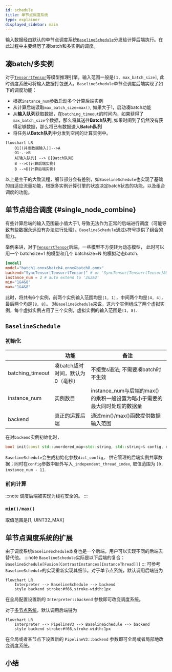 ```yaml
---
id: schedule
title: 单节点调度系统
type: explainer
displayed_sidebar: main
---
```

输入数据经由默认的单节点调度系统[`BaselineSchedule`](#baselineschedule)分发给计算后端执行。在此过程中主要经历了凑batch和多实例的调度。

## 凑batch/多实例
对于[`TensorrtTensor`](../backend-reference/torch#tensorrttensor)等模型推理引擎，输入范围一般是`[1, max_batch_size]`, 此时调度系统可将输入数据打包送入。`BaselineSchedule`单节点调度后端实现了如下的调度功能：
- 根据`instance_num`参数启动多个计算后端实例
- 从计算后端读取`max_batch_size=max()`, 如果大于1，启动凑batch功能
- 从**输入队列**获取数据，在`batching_timeout`的时间内，如果获得了`max_batch_size`个数据，那么将其送往**Batch队列**, 如果时间到了仍然没有获得足够数据，那么将已有数据送入**Batch队列**
- 将任务从**Batch队列**中分发到空闲的计算实例中。

```mermaid
flowchart LR
    O1[(并发数据输入)]-->A
    O1-.->B
    A[输入队列] --> B[Batch队列]
    B -->C(计算后端实例)
    B -->D(计算后端实例)
```

以上是主干的大致流程，细节部分会有差别，如`BaselineSchedule`也实现了基础的自适应流量功能，根据多实例计算引擎的状态决定batch状态的功能，以及组合调度的功能。
## 单节点组合调度 {#single_node_combine}
有些计算后端的输入范围最小值大于1, 导致无法作为正常的后端进行调度（可能导致有些数据永远没有办法进行处理）。`BaselineSchedule`通过`&`符号提供了组合的能力。 

举例来讲，对于[`TensorrtTensor`](../backend-reference/torch#tensorrttensor)后端，一些模型不方便转为动态模型， 此时可以用一个 batchsize=1 的模型和几个 batchsize=N 的模拟动态batch.

```toml
[model]
model="batch1.onnx&batch4.onnx&batch8.onnx"
backend="SyncTensor[TensorrtTensor]" # or 'SyncTensor[TensorrtTensor]&SyncTensor[TensorrtTensor]'
instance_num = 2 # auto extend to '2&2&2'
min="1&4&8"
max="1&4&8"
```
此时，将共有6个实例，前两个实例输入范围均是`[1, 1]`，中间两个均是`[4, 4]`，最后两个均是`[8, 8]`。
对`BaselineSchedule`来说，这六个实例组成了两个虚拟实例，每个虚拟实例占用了三个实例，虚拟实例的输入范围是`[1, 8]`.

## `BaselineSchedule` 
### 初始化
||功能|备注|
|---|---|---|
|batching_timeout|凑batch超时时间，默认为0（毫秒）|不接受`&`语法; 不需要凑batch时不生效|
|instance_num|实例数目|instance_num与后端的max()的乘积一般设置为略小于需要的最大同时处理的数据量|
|backend|真正的运算后端|通过min()/max()函数提供数据输入范围|

在对`backend`实例初始化时，
```cpp
bool init(const std::unordered_map<std::string, std::string>& config, dict dict_config);
```
`BaselineSchedule`会生成初始化参数`dict_config`， 供它管理的后端实例共享数据；同时在`config`参数中额外写入`_independent_thread_index`, 取值范围为 `[0, instance_num - 1]`.


### 前向计算
:::note
调度后端被实现为线程安全的。
:::

### `min()/max()`
取值范围是[1, UINT32_MAX]

## 单节点调度系统的扩展
由于调度系统`BaselineSchedule`本身也是一个后端，用户可以实现不同的后端去替代他。
:::note
`BaselineSchedule`实际是以下后端的复合：<br />
`BaselineSchedule[Fusion[ContrastInstances[InstanceThread]]]`
:::
可参考`BaselineSchedule`的实现重新实现其细节。对于单节点系统，默认调用后端链为

```mermaid
flowchart LR
    Interpreter --> BaselineSchedule --> backend
    style backend stroke:#f66,stroke-width:1px

```
在全局配置设置新的 `Interpreter::backend` 参数即可改变调度系统。

对于[多节点系统](../Inter-node/next.mdx)，默认调用后端链为
```mermaid
flowchart LR
    Interpreter --> PipelineV3 --> BaselineSchedule --> backend
    style backend stroke:#f66,stroke-width:1px
```
在全局或者某节点下设置新的 `PipelineV3::backend` 参数即可全局或者局部地改变调度系统。

## 小结
<!-- API of Extensible Backend -->





